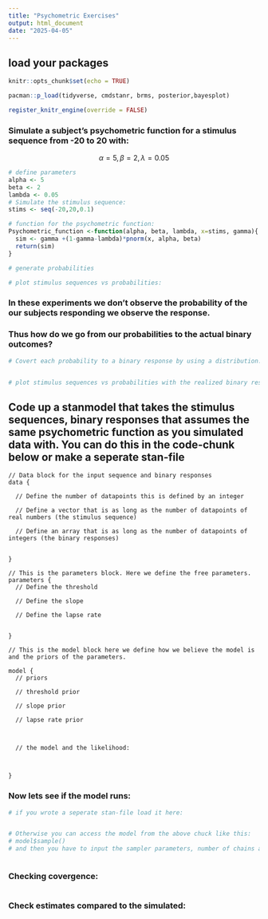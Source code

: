 ```yaml
---
title: "Psychometric Exercises"
output: html_document
date: "2025-04-05"
---
```


## load your packages

```r
knitr::opts_chunk$set(echo = TRUE)

pacman::p_load(tidyverse, cmdstanr, brms, posterior,bayesplot)

register_knitr_engine(override = FALSE)


```

### Simulate a subject's psychometric function for a stimulus sequence from -20 to 20 with:

$$
\alpha = 5, 
\beta = 2,
\lambda = 0.05
$$

```r
# define parameters 
alpha <- 5
beta <- 2
lambda <- 0.05
# Simulate the stimulus sequence:
stims <- seq(-20,20,0.1)

# function for the psychometric function:
Psychometric_function <-function(alpha, beta, lambda, x=stims, gamma){
  sim <- gamma +(1-gamma-lambda)*pnorm(x, alpha, beta)
  return(sim)
}

# generate probabilities

# plot stimulus sequences vs probabilities:

```


### In these experiments we don't observe the probability of the our subjects responding we observe the response. 

### Thus how do we go from our probabilities to the actual binary outcomes?


```r
# Covert each probability to a binary response by using a distribution.


# plot stimulus sequences vs probabilities with the realized binary responses.


```


## Code up a stanmodel that takes the stimulus sequences, binary responses that assumes the same psychometric function as you simulated data with. You can do this in the code-chunk below or make a seperate stan-file

```cmdstan

// Data block for the input sequence and binary responses
data {

  // Define the number of datapoints this is defined by an integer

  // Define a vector that is as long as the number of datapoints of real numbers (the stimulus sequence)  

  // Define an array that is as long as the number of datapoints of integers (the binary responses)

    
}

// This is the parameters block. Here we define the free parameters.
parameters {
  // Define the threshold
  
  // Define the slope
  
  // Define the lapse rate
  
  
}

// This is the model block here we define how we believe the model is and the priors of the parameters.

model {
  // priors
  
  // threshold prior
  
  // slope prior
  
  // lapse rate prior
  
  
  
  // the model and the likelihood:
    

    
}
```


### Now lets see if the model runs:

```r
# if you wrote a seperate stan-file load it here:


# Otherwise you can access the model from the above chuck like this:
# model$sample()
# and then you have to input the sampler parameters, number of chains and the data in a list



```

### Checking covergence:

```r

```


### Check estimates compared to the simulated:


```r

```


